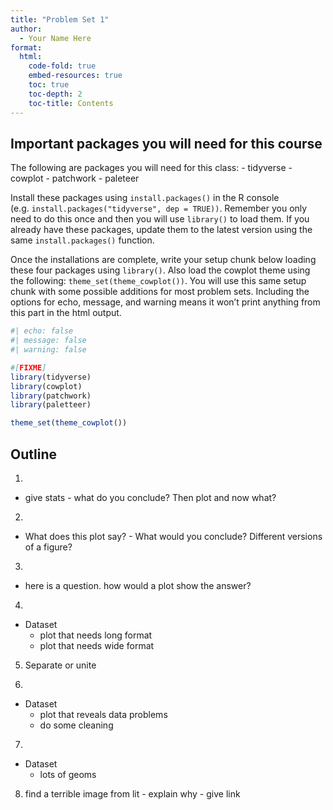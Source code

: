 ```yaml
---
title: "Problem Set 1"
author:
  - Your Name Here
format: 
  html:
    code-fold: true
    embed-resources: true
    toc: true
    toc-depth: 2
    toc-title: Contents
---
```


## Important packages you will need for this course

The following are packages you will need for this class: 
  - tidyverse
  - cowplot
  - patchwork
  - paleteer

Install these packages using `install.packages()` in the R console (e.g. `install.packages("tidyverse", dep = TRUE))`. Remember you only need to do this once and then you will use `library()` to load them. If you already have these packages, update them to the latest version using the same `install.packages()` function.

Once the installations are complete, write your setup chunk below loading these four packages using `library()`. Also load the cowplot theme using the following: `theme_set(theme_cowplot())`. You will use this same setup chunk with some possible additions for most problem sets. Including the options for echo, message, and warning means it won't print anything from this part in the html output. 

```r
#| echo: false
#| message: false
#| warning: false

#[FIXME]
library(tidyverse)
library(cowplot)
library(patchwork)
library(paletteer)

theme_set(theme_cowplot())

```

## Outline

1.
- give stats - what do you conclude? Then plot and now what?

2.
- What does this plot say? - What would you conclude? Different versions of a figure?

3. 
- here is a question. how would a plot show the answer?

4.
- Dataset 
  - plot that needs long format
  - plot that needs wide format

5. Separate or unite 

6.
- Dataset 
  - plot that reveals data problems
  - do some cleaning

7.
- Dataset
  - lots of geoms
  
8. find a terrible image from lit - explain why - give link



